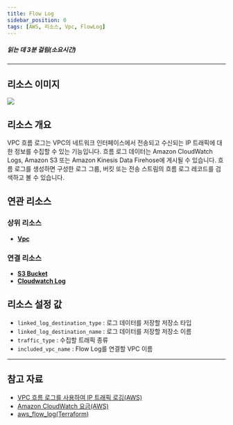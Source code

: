 ```yaml
---
title: Flow Log
sidebar_position: 0
tags: [AWS, 리소스, Vpc, FlowLog]
---
```





##### 읽는 데 3분 걸림(소요시간)

---

## 리소스 이미지

<img src={icon} />

## 리소스 개요

VPC 흐름 로그는 VPC의 네트워크 인터페이스에서 전송되고 수신되는 IP 트래픽에 대한 정보를 수집할 수 있는 기능입니다. 흐름 로그 데이터는 Amazon CloudWatch Logs, Amazon S3 또는 Amazon Kinesis Data Firehose에 게시될 수 있습니다. 흐름 로그를 생성하면 구성한 로그 그룹, 버킷 또는 전송 스트림의 흐름 로그 레코드를 검색하고 볼 수 있습니다.

## 연관 리소스

### 상위 리소스

-   [**Vpc**](https://docs.cstudio.app/docs/resource/aws/Vpc/)

### 연결 리소스

-   [**S3 Bucket**](https://docs.cstudio.app/docs/resource/aws/S3/S3Bucket)
-   [**Cloudwatch Log**](https://docs.cstudio.app/docs/resource/aws/Cloudwatch/Log)

## 리소스 설정 값

-   `linked_log_destination_type` : 로그 데이터를 저장할 저장소 타입
-   `linked_log_destination_name` : 로그 데이터를 저장할 저장소 이름
-   `traffic_type` : 수집할 트래픽 종류
-   `included_vpc_name` : Flow Log를 연결할 VPC 이름

---

## 참고 자료

-   [VPC 흐름 로그를 사용하여 IP 트래픽 로깅(AWS)](https://docs.aws.amazon.com/ko_kr/vpc/latest/userguide/flow-logs.html)
-   [Amazon CloudWatch 요금(AWS)](zzzhttps://aws.amazon.com/ko/cloudwatch/pricing/)
-   [aws_flow_log(Terraform)](https://registry.terraform.io/providers/hashicorp/aws/latest/docs/resources/flow_log)
